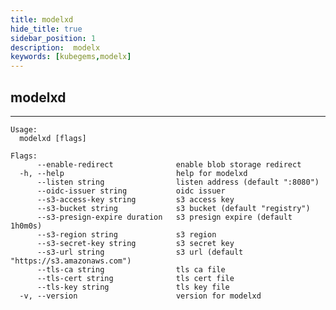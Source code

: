 ```yaml
---
title: modelxd
hide_title: true
sidebar_position: 1
description:  modelx
keywords: [kubegems,modelx]
---
```


## modelxd

---

```
Usage:
  modelxd [flags]

Flags:
      --enable-redirect              enable blob storage redirect
  -h, --help                         help for modelxd
      --listen string                listen address (default ":8080")
      --oidc-issuer string           oidc issuer
      --s3-access-key string         s3 access key
      --s3-bucket string             s3 bucket (default "registry")
      --s3-presign-expire duration   s3 presign expire (default 1h0m0s)
      --s3-region string             s3 region
      --s3-secret-key string         s3 secret key
      --s3-url string                s3 url (default "https://s3.amazonaws.com")
      --tls-ca string                tls ca file
      --tls-cert string              tls cert file
      --tls-key string               tls key file
  -v, --version                      version for modelxd
```